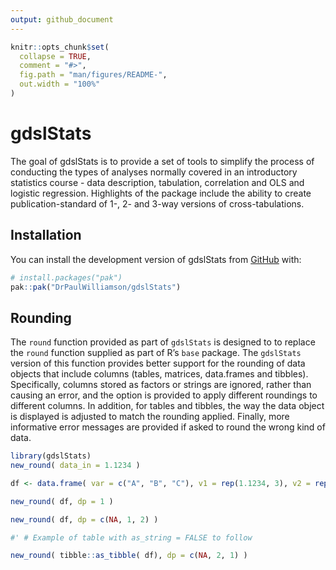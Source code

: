 ```yaml
---
output: github_document
---
```


<!-- README.md is generated from README.Rmd. Please edit that file -->

```r
knitr::opts_chunk$set(
  collapse = TRUE,
  comment = "#>",
  fig.path = "man/figures/README-",
  out.width = "100%"
)
```

# gdslStats

<!-- badges: start -->
<!-- badges: end -->

The goal of gdslStats is to provide a set of tools to simplify the process of conducting the types of analyses normally covered in an introductory statistics course - data description, tabulation, correlation and OLS and logistic regression. Highlights of the package include the ability to create publication-standard of 1-, 2- and 3-way versions of cross-tabulations.

## Installation

You can install the development version of gdslStats from [GitHub](https://github.com/) with:

``` r
# install.packages("pak")
pak::pak("DrPaulWilliamson/gdslStats")
```

## Rounding

The `round` function provided as part of `gdslStats` is designed to to replace the `round` function supplied as part of R's `base` package. The `gdslStats` version of this function provides better support for the rounding of data objects that include columns (tables, matrices, data.frames and tibbles). Specifically, columns stored as factors or strings are ignored, rather than causing an error, and the option is provided to apply different roundings to different columns. In addition, for tables and tibbles, the way the data object is displayed is adjusted to match the rounding applied. Finally, more informative error messages are provided if asked to round the wrong kind of data.

```r
library(gdslStats)
new_round( data_in = 1.1234 )

df <- data.frame( var = c("A", "B", "C"), v1 = rep(1.1234, 3), v2 = rep(1.1234, 3) )

new_round( df, dp = 1 )

new_round( df, dp = c(NA, 1, 2) )

#' # Example of table with as_string = FALSE to follow

new_round( tibble::as_tibble( df), dp = c(NA, 2, 1) )
```
